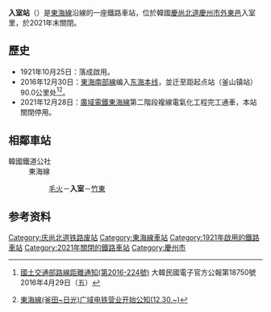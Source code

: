 {{NoteTA |G1=Railway |G2=Transport}}
{{Infobox station
|livery     = #272727
|name       = 入室站
|eng_name   = Ipsil
|image      = Korail Donghaenambu Line Ipsil Station.jpg
|caption    =
|hangul     = 입실역
|hanja      = 入室驛
|rr         = Ipsil-yeok
|mr         = 
|distance   = 90.0km
|lines      = [[東海線|東海線]]
|address    = {{KOR}}[[慶尚北道|慶尚北道]][[慶州市|慶州市]][[外東邑|外東邑]]{{link-ko|入室路|입실로}}3街23
|structure  = 地面車站
|platform   = 
|opened     = 1921年10月25日
|closed     = 2021年12月28日
|adjacent   = {{Adjacent stations|system1=韓國鐵道公社
|line1=東海線|left1=毛火|right1=竹東|note-left1=3.9km|note-right1=3.9km
}}
}}

'''入室站'''（{{kor|諺=입실역|漢=入室驛|羅=Ipsil yeok|f=y}}）是[[東海線|東海線]]沿線的一座鐵路車站，位於韓國[[慶尚北道|慶尚北道]][[慶州市|慶州市]][[外東邑|外東邑]]入室里，於2021年末關閉。

== 歷史 ==
*1921年10月25日：落成啟用。
*2016年12月30日：[[東海南部線|東海南部線]]编入[[東海線|东海本线]]，並迁至距起点站（釜山镇站）90.0公里处<ref>{{ko icon}}[http://gwanbo.moi.go.kr/gwanbo/dailyGazetteView.gz?ebookSeq=00000000000000001461809311793000&searchDate=&currPage=&linePerPage= 國土交通部路線距離通知(第2016-224號)] {{Wayback|url=http://gwanbo.moi.go.kr/gwanbo/dailyGazetteView.gz?ebookSeq=00000000000000001461809311793000&searchDate=&currPage=&linePerPage= |date=20170305003247 }}大韓民國電子官方公報第18750號2016年4月29日（五）</ref><ref>{{ko icon}}[https://archive.is/20161230111936/http://www.letskorail.com/ebizcom/event/total/EbizcomEventTotallw_cus06101_iframe.do?searchKeyword2=955 東海線(釜田~日光)广域电铁营业开始公知(12.30.~)]</ref>。
*2021年12月28日：[[廣域電鐵東海線|廣域電鐵東海線]]第二階段複線電氣化工程完工通車，本站關閉停用。

== 相鄰車站 ==
;韓國鐵道公社
:東海線
::[[毛火站|毛火]]－'''入室'''－[[竹東站_(韓國)|竹東]]

== 参考资料 ==
{{reflist}}

{{东海线}}

[[Category:庆尚北道铁路废站|Category:庆尚北道铁路废站]]
[[Category:東海線車站|Category:東海線車站]]
[[Category:1921年啟用的鐵路車站|Category:1921年啟用的鐵路車站]] 
[[Category:2021年關閉的鐵路車站|Category:2021年關閉的鐵路車站]]
[[Category:慶州市|Category:慶州市]]